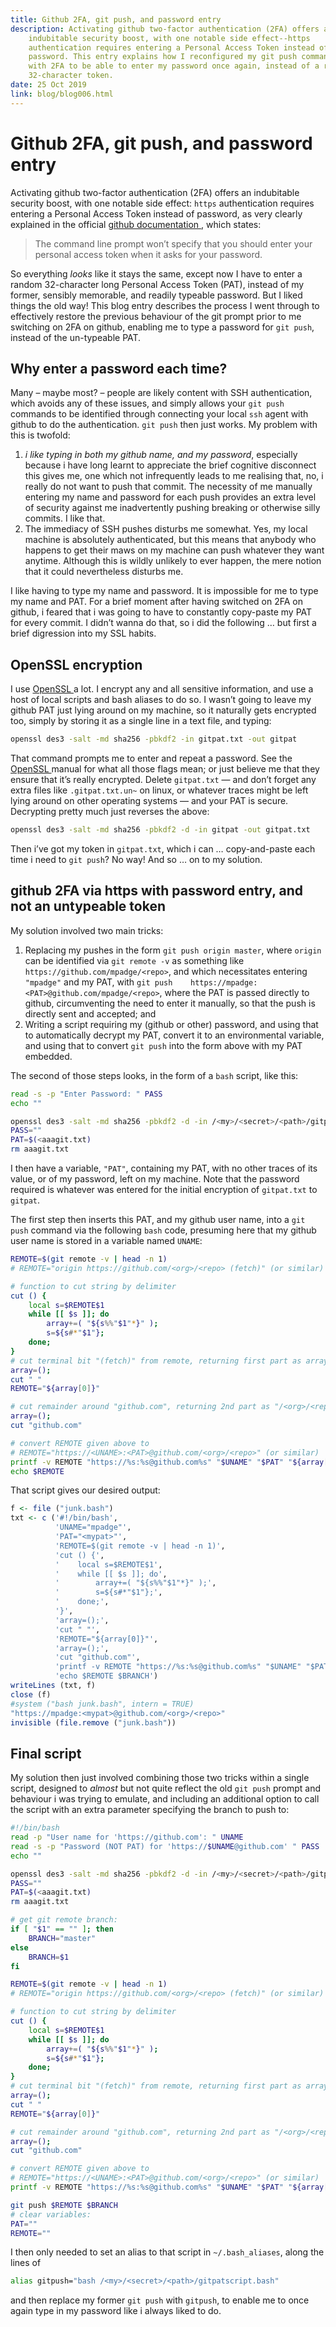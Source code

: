```yaml
---
title: Github 2FA, git push, and password entry
description: Activating github two-factor authentication (2FA) offers an
    indubitable security boost, with one notable side effect--https
    authentication requires entering a Personal Access Token instead of
    password. This entry explains how I reconfigured my git push commands
    with 2FA to be able to enter my password once again, instead of a random
    32-character token.
date: 25 Oct 2019
link: blog/blog006.html
---
```


# Github 2FA, git push, and password entry

Activating github two-factor authentication (2FA) offers an indubitable
security boost, with one notable side effect: `https` authentication requires
entering a Personal Access Token instead of password, as very clearly explained
in the official 
<a target="_blank" rel="noopener noreferrer" href="https://help.github.com/en/github/authenticating-to-github/accessing-github-using-two-factor-authentication#authenticating-on-the-command-line-using-https">
github documentation
</a>, which states:

> The command line prompt won't specify that you should enter your personal
access token when it asks for your password.

So everything *looks* like it stays the same, except now I have to enter
a random 32-character long Personal Access Token (PAT), instead of my former,
sensibly memorable, and readily typeable password. But I liked things the old
way! This blog entry describes the process I went through to effectively
restore the previous behaviour of the git prompt prior to me switching on 2FA
on github, enabling me to type a password for `git push`, instead of the
un-typeable PAT.

## Why enter a password each time?

Many -- maybe most? -- people are likely content with SSH authentication, which
avoids any of these issues, and simply allows your `git push` commands to be
identified through connecting your local `ssh` agent with github to do the
authentication. `git push` then just works. My problem with this is twofold:

1. *i like typing in both my github name, and my password*, especially because
   i have long learnt to appreciate the brief cognitive disconnect this gives
   me, one which not infrequently leads to me realising that, no, i really do
   not want to push that commit. The necessity of me manually entering my name
   and password for each push provides an extra level of security against me
   inadvertently pushing breaking or otherwise silly commits. I like that.
2. The immediacy of SSH pushes disturbs me somewhat. Yes, my local machine is
   absolutely authenticated, but this means that anybody who happens to get
   their maws on my machine can push whatever they want anytime. Although this
   is wildly unlikely to ever happen, the mere notion that it could
   nevertheless disturbs me.

I like having to type my name and password. It is impossible for me to type my
name and PAT. For a brief moment after having switched on 2FA on github,
i feared that i was going to have to constantly copy-paste my PAT for every
commit. I didn't wanna do that, so i did the following ... but first a brief
digression into my SSL habits.

## OpenSSL encryption

I use 
<a target="_blank" rel="noopener noreferrer" href="https://www.openssl.org/">
OpenSSL
</a>
a lot. I encrypt any and all sensitive information, and use a host of local
scripts and bash aliases to do so. I wasn't going to leave my github PAT just
lying around on my machine, so it naturally gets encrypted too, simply by
storing it as a single line in a text file, and typing:
```bash
openssl des3 -salt -md sha256 -pbkdf2 -in gitpat.txt -out gitpat
```
That command prompts me to enter and repeat a password. See the
<a target="_blank" rel="noopener noreferrer" href="https://www.openssl.org/">
OpenSSL
</a>
manual for what all those flags mean; or just believe me that they ensure that
it's really encrypted. Delete `gitpat.txt` --- and don't forget any extra files
like `.gitpat.txt.un~` on linux, or whatever traces might be left lying around
on other operating systems --- and your PAT is secure. Decrypting pretty much
just reverses the above:
```bash
openssl des3 -salt -md sha256 -pbkdf2 -d -in gitpat -out gitpat.txt
```
Then i've got my token in `gitpat.txt`, which i can ... copy-and-paste each
time i need to `git push`? No way! And so ... on to my solution.

## github 2FA via https with password entry, and not an untypeable token

My solution involved two main tricks:

1. Replacing my pushes in the form `git push origin master`, where `origin` can
   be identified via `git remote -v` as something like
   `https://github.com/mpadge/<repo>`, and which necessitates entering
   `"mpadge"` and my PAT, with `git push
   https://mpadge:<PAT>@github.com/mpadge/<repo>`, where the PAT is passed
   directly to github, circumventing the need to enter it manually, so that the
   push is directly sent and accepted; and
2. Writing a script requiring my (github or other) password, and using that to
   automatically decrypt my PAT, convert it to an environmental variable, and
   using that to convert `git push` into the form above with my PAT embedded.

The second of those steps looks, in the form of a `bash` script, like this:
```bash
read -s -p "Enter Password: " PASS
echo ""

openssl des3 -salt -md sha256 -pbkdf2 -d -in /<my>/<secret>/<path>/gitpat -out gitpat.txt -pass pass:$PASS
PASS=""
PAT=$(<aaagit.txt)
rm aaagit.txt
```
I then have a variable, `"PAT"`, containing my PAT, with no other traces of its
value, or of my password, left on my machine. Note that the password required
is whatever was entered for the initial encryption of `gitpat.txt` to `gitpat`.

The first step then inserts this PAT, and my github user name, into a `git
push` command via the following `bash` code, presuming here that my github user
name is stored in a variable named `UNAME`:
```bash
REMOTE=$(git remote -v | head -n 1)
# REMOTE="origin https://github.com/<org>/<repo> (fetch)" (or similar)

# function to cut string by delimiter
cut () {
    local s=$REMOTE$1
    while [[ $s ]]; do
        array+=( "${s%%"$1"*}" );
        s=${s#*"$1"};
    done;
}
# cut terminal bit "(fetch)" from remote, returning first part as array[0]:
array=();
cut " "
REMOTE="${array[0]}"

# cut remainder around "github.com", returning 2nd part as "/<org>/<repo>"
array=();
cut "github.com"

# convert REMOTE given above to
# REMOTE="https://<UNAME>:<PAT>@github.com/<org>/<repo>" (or similar)
printf -v REMOTE "https://%s:%s@github.com%s" "$UNAME" "$PAT" "${array[1]}"
echo $REMOTE
```
That script gives our desired output:
```r
f <- file ("junk.bash")
txt <- c ('#!/bin/bash',
          'UNAME="mpadge"',
          'PAT="<mypat>"',
          'REMOTE=$(git remote -v | head -n 1)',
          'cut () {',
          '    local s=$REMOTE$1',
          '    while [[ $s ]]; do',
          '        array+=( "${s%%"$1"*}" );',
          '        s=${s#*"$1"};',
          '    done;',
          '}',
          'array=();',
          'cut " "',
          'REMOTE="${array[0]}"',
          'array=();',
          'cut "github.com"',
          'printf -v REMOTE "https://%s:%s@github.com%s" "$UNAME" "$PAT" "${array[1]}"',
          'echo $REMOTE $BRANCH')
writeLines (txt, f)
close (f)
#system ("bash junk.bash", intern = TRUE)
"https://mpadge:<mypat>@github.com/<org>/<repo>"
invisible (file.remove ("junk.bash"))
```

## Final script

My solution then just involved combining those two tricks within a single
script, designed to *almost* but not quite reflect the old `git push` prompt
and behaviour i was trying to emulate, and including an additional option to
call the script with an extra parameter specifying the branch to push to:

```bash
#!/bin/bash
read -p "User name for 'https://github.com': " UNAME
read -s -p "Password (NOT PAT) for 'https://$UNAME@github.com' " PASS
echo ""

openssl des3 -salt -md sha256 -pbkdf2 -d -in /<my>/<secret>/<path>/gitpat -out gitpat.txt -pass pass:$PASS
PASS=""
PAT=$(<aaagit.txt)
rm aaagit.txt

# get git remote branch:
if [ "$1" == "" ]; then
    BRANCH="master"
else
    BRANCH=$1
fi

REMOTE=$(git remote -v | head -n 1)
# REMOTE="origin https://github.com/<org>/<repo> (fetch)" (or similar)

# function to cut string by delimiter
cut () {
    local s=$REMOTE$1
    while [[ $s ]]; do
        array+=( "${s%%"$1"*}" );
        s=${s#*"$1"};
    done;
}
# cut terminal bit "(fetch)" from remote, returning first part as array[0]:
array=();
cut " "
REMOTE="${array[0]}"

# cut remainder around "github.com", returning 2nd part as "/<org>/<repo>"
array=();
cut "github.com"

# convert REMOTE given above to
# REMOTE="https://<UNAME>:<PAT>@github.com/<org>/<repo>" (or similar)
printf -v REMOTE "https://%s:%s@github.com%s" "$UNAME" "$PAT" "${array[1]}"

git push $REMOTE $BRANCH
# clear variables:
PAT=""
REMOTE=""
```

I then only needed to set an alias to that script in `~/.bash_aliases`, along
the lines of
```bash
alias gitpush="bash /<my>/<secret>/<path>/gitpatscript.bash"
```
and then replace my former `git push` with `gitpush`, to enable me to once
again type in my password like i always liked to do.







